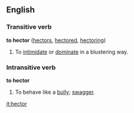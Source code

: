 ==English==
===Transitive verb===
'''to hector''' ([[hectors]], [[hectored]], [[hectoring]])

#To [[intimidate]] or [[dominate]] in a blustering way.

===Intransitive verb===
'''to hector'''

#To behave like a [[bully]]; [[swagger]].

[[it:hector]]